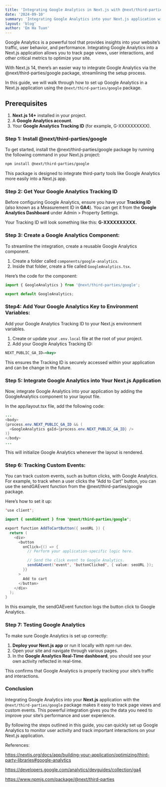 ```yaml
---
title: 'Integrating Google Analytics in Next.js with @next/third-parties/google'
date: '2024-09-10'
summary: 'Integrating Google Analytics into your Next.js application with the @next/third-parties/google package makes it easy to track page views and custom events.'
layout: 'blog'
author: 'Em Ha Tuan'
---
```


Google Analytics is a powerful tool that provides insights into your website’s traffic, user behavior, and performance. Integrating Google Analytics into a Next.js application allows you to track page views, user interactions, and other critical metrics to optimize your site.

With Next.js 14, there’s an easier way to integrate Google Analytics via the @next/third-parties/google package, streamlining the setup process.

In this guide, we will walk through how to set up Google Analytics in a Next.js application using the `@next/third-parties/google` package.

## **Prerequisites**

1. **Next.js 14+** installed in your project.
2. A **Google Analytics account**.
3. Your **Google Analytics Tracking ID** (for example, G-XXXXXXXXXX).

### **Step 1: Install @next/third-parties/google**

To get started, install the @next/third-parties/google package by running the following command in your Next.js project:

```bash
npm install @next/third-parties/google
```

This package is designed to integrate third-party tools like Google Analytics more easily into a Next.js app.

### **Step 2: Get Your Google Analytics Tracking ID**

Before configuring Google Analytics, ensure you have your **Tracking ID** (also known as a Measurement ID in **GA4**). You can get it from the **Google Analytics Dashboard** under Admin > Property Settings.

Your Tracking ID will look something like this: **G-XXXXXXXXXX.**

### **Step 3: Create a Google Analytics Component:**

To streamline the integration, create a reusable Google Analytics component.

1. Create a folder called `components/google-analytics`.
2. Inside that folder, create a file called `GoogleAnalytics.tsx`.

Here’s the code for the component:

```jsx
import { GoogleAnalytics } from '@next/third-parties/google';

export default GoogleAnalytics;
```

### **Step4: Add Your Google Analytics Key to Environment Variables:**

Add your Google Analytics Tracking ID to your Next.js environment variables.

1. Create or update your `.env.local` file at the root of your project.
2. Add your Google Analytics Tracking ID:

```jsx
NEXT_PUBLIC_GA_ID=<key>
```

This ensures the Tracking ID is securely accessed within your application and can be change in the future.

### Step 5: **Integrate Google Analytics into Your Next.js Application**

Now, integrate Google Analytics into your application by adding the GoogleAnalytics component to your layout file.

In the app/layout.tsx file, add the following code:

```java
...
<body>
{process.env.NEXT_PUBLIC_GA_ID && (
  <GoogleAnalytics gaId={process.env.NEXT_PUBLIC_GA_ID} />
)}
</body>
...
```

This will initialize Google Analytics whenever the layout is rendered.

### Step 6: **Tracking Custom Events:**

You can track custom events, such as button clicks, with Google Analytics. For example, to track when a user clicks the “Add to Cart” button, you can use the sendGAEvent function from the @next/third-parties/google package.

Here’s how to set it up:

```java
'use client';

import { sendGAEvent } from '@next/third-parties/google';

export function AddToCartButton({ seoURL }) {
  return (
    <div>
      <button
        onClick={() => {
          // Perform your application-specific logic here.

          // Send the click event to Google Analytics.
          sendGAEvent('event', 'buttonClicked', { value: seoURL });
        }}
      >
        Add to cart
      </button>
    </div>
  );
}
```

In this example, the sendGAEvent function logs the button click to Google Analytics.

### **Step 7: Testing Google Analytics**

To make sure Google Analytics is set up correctly:

1. **Deploy your Next.js app** or run it locally with npm run dev.
2. Open your site and navigate through various pages.
3. In the **Google Analytics Real-Time dashboard**, you should see your own activity reflected in real-time.

This confirms that Google Analytics is properly tracking your site’s traffic and interactions.

### **Conclusion**

Integrating Google Analytics into your **Next.js** application with the `@next/third-parties/google` package makes it easy to track page views and custom events. This powerful integration gives you the data you need to improve your site’s performance and user experience.

By following the steps outlined in this guide, you can quickly set up Google Analytics to monitor user activity and track important interactions on your Next.js application.

References:

https://nextjs.org/docs/app/building-your-application/optimizing/third-party-libraries#google-analytics

https://developers.google.com/analytics/devguides/collection/ga4

https://www.npmjs.com/package/@next/third-parties
